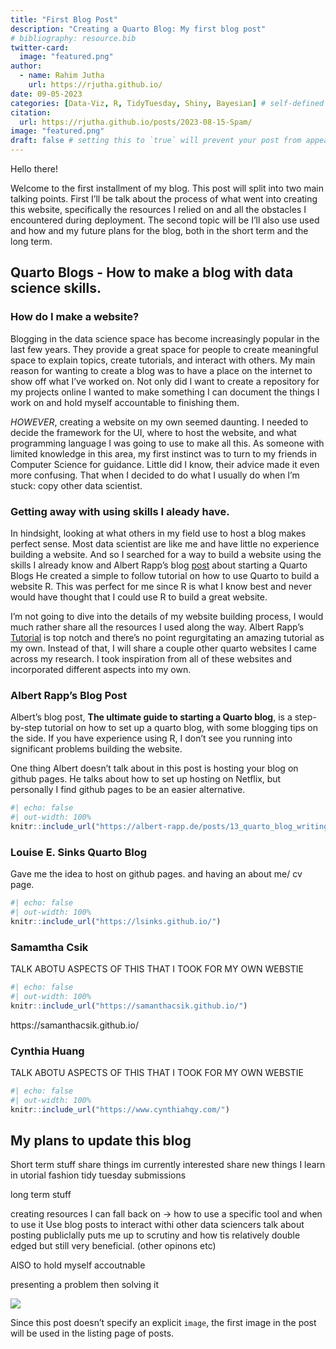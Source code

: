 ```yaml
---
title: "First Blog Post"
description: "Creating a Quarto Blog: My first blog post"
# bibliography: resource.bib
twitter-card:
  image: "featured.png"
author:
  - name: Rahim Jutha
    url: https://rjutha.github.io/
date: 09-05-2023
categories: [Data-Viz, R, TidyTuesday, Shiny, Bayesian] # self-defined categories
citation:
  url: https://rjutha.github.io/posts/2023-08-15-Spam/
image: "featured.png"
draft: false # setting this to `true` will prevent your post from appearing on your listing page until you're ready
---
```


Hello there!

Welcome to the first installment of my blog. This post will split into two main talking points. First I'll be talk about the process of what went into creating this website, specifically the resources I relied on and all the obstacles I encountered during deployment. The second topic will be I'll also use used and how and my future plans for the blog, both in the short term and the long term.

## Quarto Blogs - How to make a blog with data science skills.

### How do I make a website?

Blogging in the data science space has become increasingly popular in the last few years. They provide a great space for people to create meaningful space to explain topics, create tutorials, and interact with others. My main reason for wanting to create a blog was to have a place on the internet to show off what I've worked on. Not only did I want to create a repository for my projects online I wanted to make something I can document the things I work on and hold myself accountable to finishing them.

*HOWEVER*, creating a website on my own seemed daunting. I needed to decide the framework for the UI, where to host the website, and what programming language I was going to use to make all this. As someone with limited knowledge in this area, my first instinct was to turn to my friends in Computer Science for guidance. Little did I know, their advice made it even more confusing. That when I decided to do what I usually do when I'm stuck: copy other data scientist.

### Getting away with using skills I aleady have.

In hindsight, looking at what others in my field use to host a blog makes perfect sense. Most data scientist are like me and have little no experience building a website. And so I searched for a way to build a website using the skills I already know and Albert Rapp's blog [post](https://albert-rapp.de/posts/13_quarto_blog_writing_guide/13_quarto_blog_writing_guide.html) about starting a Quarto Blogs He created a simple to follow tutorial on how to use Quarto to build a website R. This was perfect for me since R is what I know best and never would have thought that I could use R to build a great website.

I'm not going to dive into the details of my website building process, I would much rather share all the resources I used along the way. Albert Rapp's [Tutorial](https://albert-rapp.de/posts/13_quarto_blog_writing_guide/13_quarto_blog_writing_guide.html) is top notch and there's no point regurgitating an amazing tutorial as my own. Instead of that,  I will share a couple other quarto websites I came across my research. I took inspiration from all of these websites and incorporated different aspects into my own.

### Albert Rapp's Blog Post

Albert's blog post, **The ultimate guide to starting a Quarto blog**, is a step-by-step tutorial on how to set up a quarto blog, with some blogging tips on the side. If you have experience using R, I don't see you running into significant problems building the website. 

One thing Albert doesn't talk about in this post is hosting your blog on github pages. He talks about how to set up hosting on Netflix, but personally I find github pages to be an easier alternative.

```r
#| echo: false
#| out-width: 100%
knitr::include_url("https://albert-rapp.de/posts/13_quarto_blog_writing_guide/13_quarto_blog_writing_guide.html")
```

### Louise E. Sinks Quarto Blog

Gave me the idea to host on github pages. and having an about me/ cv page.


```r
#| echo: false
#| out-width: 100%
knitr::include_url("https://lsinks.github.io/")
```

### Samamtha Csik

TALK ABOTU ASPECTS OF THIS THAT I TOOK FOR MY OWN WEBSTIE

```r
#| echo: false
#| out-width: 100%
knitr::include_url("https://samanthacsik.github.io/")
```

https://samanthacsik.github.io/

### Cynthia Huang

TALK ABOTU ASPECTS OF THIS THAT I TOOK FOR MY OWN WEBSTIE
```r
#| echo: false
#| out-width: 100%
knitr::include_url("https://www.cynthiahqy.com/")
```

## My plans to update this blog

Short term stuff
share things im currently interested
share new things I learn in utorial fashion
tidy tuesday submissions

long term stuff

creating resources I can fall back on
-> how to use a specific tool and when to use it
Use blog posts to interact withi other data sciencers
talk about posting publiclally puts me up to scrutiny and how tis relatively double edged but still very beneficial. (other opinons etc)


AlSO to hold myself accoutnable

presenting a problem then solving it

![](thumbnail.jpg)    

Since this post doesn't specify an explicit `image`, the first image in the post will be used in the listing page of posts.
